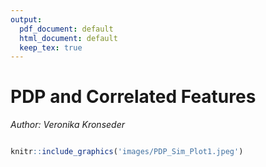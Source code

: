```yaml
---
output:
  pdf_document: default
  html_document: default
  keep_tex: true
---
```

# PDP and Correlated Features

*Author: Veronika Kronseder*

```r

```

```r
knitr::include_graphics('images/PDP_Sim_Plot1.jpeg')
```

